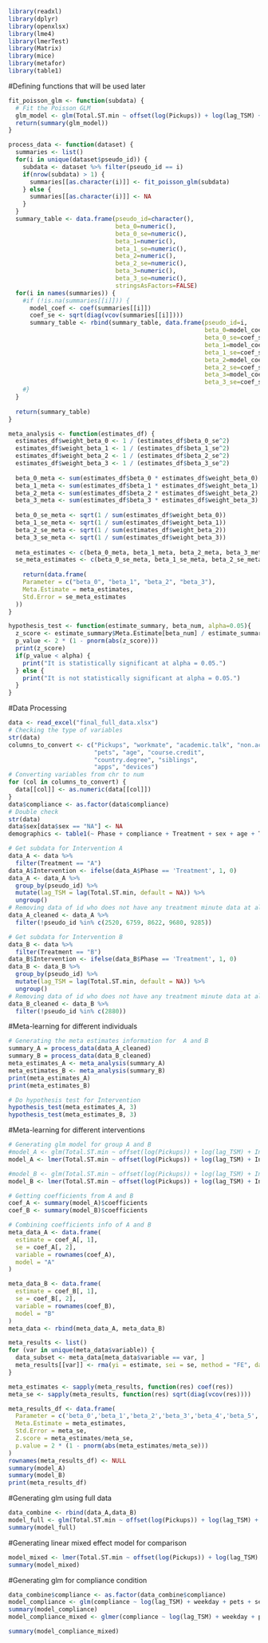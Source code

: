 ```r
library(readxl)
library(dplyr)
library(openxlsx)
library(lme4)
library(lmerTest)
library(Matrix)
library(mice)
library(metafor)
library(table1)
```

#Defining functions that will be used later
```r
fit_poisson_glm <- function(subdata) {
  # Fit the Poisson GLM
  glm_model <- glm(Total.ST.min ~ offset(log(Pickups)) + log(lag_TSM) + Intervention + weekday, family = "poisson", data = subdata)
  return(summary(glm_model))
}

process_data <- function(dataset) {
  summaries <- list()
  for(i in unique(dataset$pseudo_id)) {
    subdata <- dataset %>% filter(pseudo_id == i)
    if(nrow(subdata) > 1) {
      summaries[[as.character(i)]] <- fit_poisson_glm(subdata)
    } else {
      summaries[[as.character(i)]] <- NA
    }
  }
  summary_table <- data.frame(pseudo_id=character(),
                              beta_0=numeric(), 
                              beta_0_se=numeric(),
                              beta_1=numeric(), 
                              beta_1_se=numeric(),
                              beta_2=numeric(), 
                              beta_2_se=numeric(),
                              beta_3=numeric(), 
                              beta_3_se=numeric(),
                              stringsAsFactors=FALSE)
  for(i in names(summaries)) {
    #if (!is.na(summaries[[i]])) {
      model_coef <- coef(summaries[[i]])
      coef_se <- sqrt(diag(vcov(summaries[[i]])))
      summary_table <- rbind(summary_table, data.frame(pseudo_id=i,
                                                       beta_0=model_coef[1], 
                                                       beta_0_se=coef_se[1],
                                                       beta_1=model_coef[2], 
                                                       beta_1_se=coef_se[2],
                                                       beta_2=model_coef[3], 
                                                       beta_2_se=coef_se[3],
                                                       beta_3=model_coef[4], 
                                                       beta_3_se=coef_se[4]))
    #}
  }
  
  return(summary_table)
}

meta_analysis <- function(estimates_df) {
  estimates_df$weight_beta_0 <- 1 / (estimates_df$beta_0_se^2)
  estimates_df$weight_beta_1 <- 1 / (estimates_df$beta_1_se^2)
  estimates_df$weight_beta_2 <- 1 / (estimates_df$beta_2_se^2)
  estimates_df$weight_beta_3 <- 1 / (estimates_df$beta_3_se^2)
  
  beta_0_meta <- sum(estimates_df$beta_0 * estimates_df$weight_beta_0) / sum(estimates_df$weight_beta_0)
  beta_1_meta <- sum(estimates_df$beta_1 * estimates_df$weight_beta_1) / sum(estimates_df$weight_beta_1)
  beta_2_meta <- sum(estimates_df$beta_2 * estimates_df$weight_beta_2) / sum(estimates_df$weight_beta_2)
  beta_3_meta <- sum(estimates_df$beta_3 * estimates_df$weight_beta_3) / sum(estimates_df$weight_beta_3)
  
  beta_0_se_meta <- sqrt(1 / sum(estimates_df$weight_beta_0))
  beta_1_se_meta <- sqrt(1 / sum(estimates_df$weight_beta_1))
  beta_2_se_meta <- sqrt(1 / sum(estimates_df$weight_beta_2))
  beta_3_se_meta <- sqrt(1 / sum(estimates_df$weight_beta_3))
  
  meta_estimates <- c(beta_0_meta, beta_1_meta, beta_2_meta, beta_3_meta)
  se_meta_estimates <- c(beta_0_se_meta, beta_1_se_meta, beta_2_se_meta, beta_3_se_meta)
 
    return(data.frame(
    Parameter = c("beta_0", "beta_1", "beta_2", "beta_3"),
    Meta.Estimate = meta_estimates,
    Std.Error = se_meta_estimates
  ))
}

hypothesis_test <- function(estimate_summary, beta_num, alpha=0.05){
  z_score <- estimate_summary$Meta.Estimate[beta_num] / estimate_summary$Std.Error[beta_num]
  p_value <- 2 * (1 - pnorm(abs(z_score)))
  print(z_score)
  if(p_value < alpha) {
    print("It is statistically significant at alpha = 0.05.")
  } else {
    print("It is not statistically significant at alpha = 0.05.")
  }
}

```

#Data Processing
```r
data <- read_excel("final_full_data.xlsx")
# Checking the type of variables
str(data)
columns_to_convert <- c("Pickups", "workmate", "academic.talk", "non.academic", 
                        "pets", "age", "course.credit", 
                        "country.degree", "siblings", 
                        "apps", "devices")
# Converting variables from chr to num
for (col in columns_to_convert) {
  data[[col]] <- as.numeric(data[[col]])
}
data$compliance <- as.factor(data$compliance)
# Double check
str(data)
data$sex[data$sex == "NA"] <- NA 
demographics <- table1(~ Phase + compliance + Treatment + sex + age + Total.ST.min + Pickups, data = data, caption = "Screening intervention variable demographics")

# Get subdata for Intervention A
data_A <- data %>% 
  filter(Treatment == "A")
data_A$Intervention <- ifelse(data_A$Phase == 'Treatment', 1, 0)
data_A <- data_A %>% 
  group_by(pseudo_id) %>%
  mutate(lag_TSM = lag(Total.ST.min, default = NA)) %>%
  ungroup()
# Removing data of id who does not have any treatment minute data at all, and who only have treatment data
data_A_cleaned <- data_A %>% 
  filter(!pseudo_id %in% c(2520, 6759, 8622, 9680, 9285))

# Get subdata for Intervention B
data_B <- data %>% 
  filter(Treatment == "B")
data_B$Intervention <- ifelse(data_B$Phase == 'Treatment', 1, 0)
data_B <- data_B %>% 
  group_by(pseudo_id) %>%
  mutate(lag_TSM = lag(Total.ST.min, default = NA)) %>%
  ungroup()
# Removing data of id who does not have any treatment minute data at all, and who only have treatment data
data_B_cleaned <- data_B %>% 
  filter(!pseudo_id %in% c(2880))
```

#Meta-learning for different individuals
```r
# Generating the meta estimates information for  A and B
summary_A = process_data(data_A_cleaned)
summary_B = process_data(data_B_cleaned)
meta_estimates_A <- meta_analysis(summary_A)
meta_estimates_B <- meta_analysis(summary_B)
print(meta_estimates_A)
print(meta_estimates_B)

# Do hypothesis test for Intervention
hypothesis_test(meta_estimates_A, 3)
hypothesis_test(meta_estimates_B, 3)
```

#Meta-learning for different interventions
```r
# Generating glm model for group A and B
#model_A <- glm(Total.ST.min ~ offset(log(Pickups)) + log(lag_TSM) + Intervention + weekday + pets + sex + age + course.credit + siblings + apps + devices +procrastination.score, family = "poisson", data = data_A)
model_A <- lmer(Total.ST.min ~ offset(log(Pickups)) + log(lag_TSM) + Intervention + weekday + pets + sex + age + course.credit + siblings + apps + devices +procrastination.score + (1 | pseudo_id), data = data_A)

#model_B <- glm(Total.ST.min ~ offset(log(Pickups)) + log(lag_TSM) + Intervention + weekday + pets + sex + age + course.credit + siblings + apps + devices +procrastination.score, family = "poisson", data = data_B)
model_B <- lmer(Total.ST.min ~ offset(log(Pickups)) + log(lag_TSM) + Intervention + weekday + pets + sex + age + course.credit + siblings + apps + devices +procrastination.score + (1 | pseudo_id), data = data_B)

# Getting coefficients from A and B
coef_A <- summary(model_A)$coefficients
coef_B <- summary(model_B)$coefficients

# Combining coefficients info of A and B
meta_data_A <- data.frame(
  estimate = coef_A[, 1],
  se = coef_A[, 2],
  variable = rownames(coef_A),
  model = "A"
)

meta_data_B <- data.frame(
  estimate = coef_B[, 1],
  se = coef_B[, 2],
  variable = rownames(coef_B),
  model = "B"
)
meta_data <- rbind(meta_data_A, meta_data_B)

meta_results <- list()
for (var in unique(meta_data$variable)) {
  data_subset <- meta_data[meta_data$variable == var, ]
  meta_results[[var]] <- rma(yi = estimate, sei = se, method = "FE", data = data_subset)
}

meta_estimates <- sapply(meta_results, function(res) coef(res))
meta_se <- sapply(meta_results, function(res) sqrt(diag(vcov(res))))

meta_results_df <- data.frame(
  Parameter = c('beta_0','beta_1','beta_2','beta_3','beta_4','beta_5','beta_6','beta_7','beta_8','beta_9','beta_10','beta_11'),
  Meta.Estimate = meta_estimates,
  Std.Error = meta_se,
  Z.score = meta_estimates/meta_se,
  p.value = 2 * (1 - pnorm(abs(meta_estimates/meta_se)))
)
rownames(meta_results_df) <- NULL
summary(model_A)
summary(model_B)
print(meta_results_df)
```

#Generating glm using full data
```r
data_combine <- rbind(data_A,data_B)
model_full <- glm(Total.ST.min ~ offset(log(Pickups)) + log(lag_TSM) + Intervention + weekday + pets + sex + age + course.credit + siblings + apps + devices +procrastination.score, family = "poisson", data = data_combine)
summary(model_full)
```

#Generating linear mixed effect model for comparison
```r
model_mixed <- lmer(Total.ST.min ~ offset(log(Pickups)) + log(lag_TSM) + Intervention + weekday + pets + sex + age + course.credit + siblings + apps + devices + procrastination.score + (1 | pseudo_id), data = data_combine)
summary(model_mixed)
```

#Generating glm for compliance condition
```r
data_combine$compliance <- as.factor(data_combine$compliance)
model_compliance <- glm(compliance ~ log(lag_TSM) + weekday + pets + sex + age + course.credit + siblings + apps + devices +procrastination.score, family = "binomial", data = data_combine)
summary(model_compliance)
model_compliance_mixed <- glmer(compliance ~ log(lag_TSM) + weekday + pets + sex + age + course.credit + siblings + apps + devices +procrastination.score + (1 | pseudo_id),family = binomial(link = "logit"), data = data_combine)

summary(model_compliance_mixed)
```
